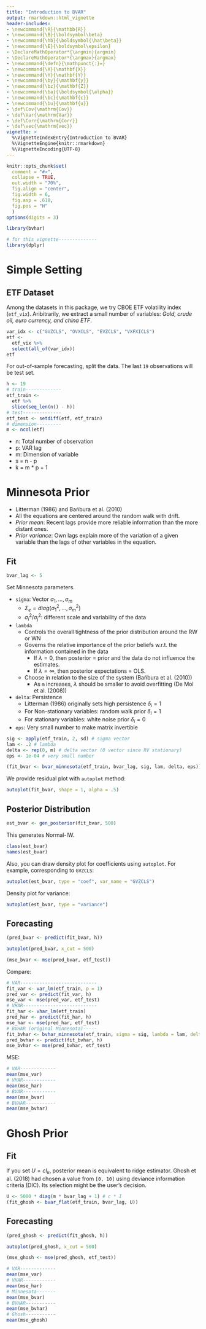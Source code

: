 ```yaml
---
title: "Introduction to BVAR"
output: rmarkdown::html_vignette
header-includes:
- \newcommand{\R}{\mathbb{R}}
- \newcommand{\B}{\boldsymbol\beta}
- \newcommand{\hb}{\boldsymbol{\hat\beta}}
- \newcommand{\E}{\boldsymbol\epsilon}
- \DeclareMathOperator*{\argmin}{argmin}
- \DeclareMathOperator*{\argmax}{argmax}
- \newcommand{\defn}{\mathpunct{:}=}
- \newcommand{\X}{\mathbf{X}}
- \newcommand{\Y}{\mathbf{Y}}
- \newcommand{\by}{\mathbf{y}}
- \newcommand{\bz}{\mathbf{Z}}
- \newcommand{\ba}{\boldsymbol{\alpha}}
- \newcommand{\bc}{\mathbf{c}}
- \newcommand{\bu}{\mathbf{u}}
- \def\Cov{\mathrm{Cov}}
- \def\Var{\mathrm{Var}}
- \def\Corr{\mathrm{Corr}}
- \def\vec{\mathrm{vec}}
vignette: >
  %\VignetteIndexEntry{Introduction to BVAR}
  %\VignetteEngine{knitr::rmarkdown}
  %\VignetteEncoding{UTF-8}
---
```


```r
knitr::opts_chunk$set(
  comment = "#>",
  collapse = TRUE,
  out.width = "70%",
  fig.align = "center",
  fig.width = 6,
  fig.asp = .618,
  fig.pos = "H"
  )
options(digits = 3)
```

```r
library(bvhar)
```

```r
# for this vignette--------------
library(dplyr)
```

# Simple Setting

## ETF Dataset

Among the datasets in this package, we try CBOE ETF volatility index (`etf_vix`).
Aribitrarily, we extract a small number of variables: *Gold, crude oil, euro currency, and china ETF*.

```r
var_idx <- c("GVZCLS", "OVXCLS", "EVZCLS", "VXFXICLS")
etf <- 
  etf_vix %>% 
  select(all_of(var_idx))
etf
```

For out-of-sample forecasting, split the data.
The last `19` observations will be test set.

```r
h <- 19
# train-------------
etf_train <- 
  etf %>% 
  slice(seq_len(n() - h))
# test--------------
etf_test <- setdiff(etf, etf_train)
# dimension---------
m <- ncol(etf)
```

- n: Total number of observation
- p: VAR lag
- m: Dimension of variable
- s = n - p
- k = m * p + 1

# Minnesota Prior

- Litterman (1986) and Bańbura et al. (2010)
- All the equations are centered around the random walk with drift.
- *Prior mean*: Recent lags provide more reliable information than the more distant ones.
- *Prior variance*: Own lags explain more of the variation of a given variable than the lags of other variables in the equation.

## Fit

```r
bvar_lag <- 5
```

Set Minnesota parameters.

- `sigma`: Vector $\sigma_1, \ldots, \sigma_m$
    - $\Sigma_e = diag(\sigma_1^2, \ldots, \sigma_m^2)$
    - $\sigma_i^2 / \sigma_j^2$: different scale and variability of the data
- `lambda`
    - Controls the overall tightness of the prior distribution around the RW or WN
    - Governs the relative importance of the prior beliefs w.r.t. the information contained in the data
        - If $\lambda = 0$, then posterior = prior and the data do not influence the estimates.
        - If $\lambda = \infty$, then posterior expectations = OLS.
    - Choose in relation to the size of the system (Bańbura et al. (2010))
        - As `m` increases, $\lambda$ should be smaller to avoid overfitting (De Mol et al. (2008))
- `delta`: Persistence
    - Litterman (1986) originally sets high persistence $\delta_i = 1$
    - For Non-stationary variables: random walk prior $\delta_i = 1$
    - For stationary variables: white noise prior $\delta_i = 0$
- `eps`: Very small number to make matrix invertible

```r
sig <- apply(etf_train, 2, sd) # sigma vector
lam <- .2 # lambda
delta <- rep(0, m) # delta vector (0 vector since RV stationary)
eps <- 1e-04 # very small number
```

```r
(fit_bvar <- bvar_minnesota(etf_train, bvar_lag, sig, lam, delta, eps))
```

We provide residual plot with `autoplot` method:

```r
autoplot(fit_bvar, shape = 1, alpha = .5)
```

## Posterior Distribution

```r
est_bvar <- gen_posterior(fit_bvar, 500)
```

This generates Normal-IW.

```r
class(est_bvar)
names(est_bvar)
```

Also, you can draw density plot for coefficients using `autoplot`.
For example, corresponding to `GVZCLS`:

```r
autoplot(est_bvar, type = "coef", var_name = "GVZCLS")
```

Density plot for variance:

```r
autoplot(est_bvar, type = "variance")
```

## Forecasting

```r
(pred_bvar <- predict(fit_bvar, h))
```

```r
autoplot(pred_bvar, x_cut = 500)
```

```r
(mse_bvar <- mse(pred_bvar, etf_test))
```

Compare:

```r
# VAR----------------------------
fit_var <- var_lm(etf_train, p = 1)
pred_var <- predict(fit_var, h)
mse_var <- mse(pred_var, etf_test)
# VHAR---------------------------
fit_har <- vhar_lm(etf_train)
pred_har <- predict(fit_har, h)
mse_har <- mse(pred_har, etf_test)
# BVHAR (original Minnesota)-----
fit_bvhar <- bvhar_minnesota(etf_train, sigma = sig, lambda = lam, delta = delta, eps = eps)
pred_bvhar <- predict(fit_bvhar, h)
mse_bvhar <- mse(pred_bvhar, etf_test)
```

MSE:

```r
# VAR-------------
mean(mse_var)
# VHAR------------
mean(mse_har)
# BVAR------------
mean(mse_bvar)
# BVHAR-----------
mean(mse_bvhar)
```

# Ghosh Prior

## Fit

If you set $U = cI_k$, posterior mean is equivalent to ridge estimator.
Ghosh et al. (2018) had chosen a value from `[0, 10]` using deviance information criteria (DIC).
Its selection might be the user's decision.

```r
U <- 5000 * diag(m * bvar_lag + 1) # c * I
(fit_ghosh <- bvar_flat(etf_train, bvar_lag, U))
```

## Forecasting

```r
(pred_ghosh <- predict(fit_ghosh, h))
```

```r
autoplot(pred_ghosh, x_cut = 500)
```

```r
(mse_ghosh <- mse(pred_ghosh, etf_test))
```

```r
# VAR-------------
mean(mse_var)
# VHAR------------
mean(mse_har)
# Minnesota-------
mean(mse_bvar)
# BVHAR-----------
mean(mse_bvhar)
# Ghosh-----------
mean(mse_ghosh)
```

